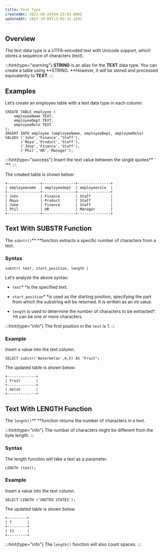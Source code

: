 ```yaml
---
title: Text Type
createdAt: 2022-08-24T04:23:03.000Z
updatedAt: 2023-10-09T13:02:32.129Z
---
```


## Overview

The text data type is a UTF8-encoded text with Unicode support, which stores a sequence of characters (text).

:::hint{type="warning"}
**STRING** is an alias for the **TEXT** data type. You can create a table using **STRING. **However, it will be stored and processed equivalently to **TEXT**.
:::

## **Examples**

Let’s create an employee table with a text data type in each column:

```pgsql
CREATE TABLE employee (
    employeeName TEXT,
    employeeDept TEXT,
    employeeRole TEXT
);
INSERT INTO employee (employeeName, employeeDept, employeeRole)
VALUES ('John','Finance','Staff'),
       ('Maya','Product','Staff'),
       ('Jane','Finance','Staff'),
       ('Phil','HR','Manager');
```

:::hint{type="success"}
Insert the text value between the single quotes** ' '**.
:::

The created table is shown below:

```pgsql
+---------------+---------------+---------------+
| employeename  | employeedept  | employeerole  |
+---------------+---------------+---------------+
| John          | Finance       | Staff         |
| Maya          | Product       | Staff         |
| Jane          | Finance       | Staff         |
| Phil          | HR            | Manager       |
+---------------+---------------+---------------+
```

## **Text With SUBSTR Function**

The `substr()`** **function extracts a specific number of characters from a text.&#x20;

### **Syntax**

```pgsql
substr( text, start_position, length )
```

Let’s analyze the above syntax:

*   `text`* *is the specified text.

*   `start_position`* *is used as the starting position, specifying the part from which the substring will be returned. It is written as an int value.&#x20;

*   `length` is used to determine the number of characters to be extracted*. *It can be one or more characters.

:::hint{type="info"}
The first position in the `text` is 1.
:::

### **Example**

Insert a value into the text column.

```pgsql
SELECT substr('Watermelon',6,5) AS "Fruit";
```

The updated table is shown below:

```pgsql
+-------------+
| Fruit       |    
+-------------+
| melon       |
+-------------+
```

## **Text With LENGTH Function**

The `length()`** **function returns the number of characters in a text.&#x20;

:::hint{type="info"}
The number of characters might be different from the byte length.
:::

### **Syntax**

The length function will take a text as a parameter.

```pgsql
LENGTH (text);
```

### **Example**

Insert a value into the text column.

```pgsql
SELECT LENGTH ('UNITED STATES');
```

The updated table is shown below.

```pgsql
+---------+
| f       |
+---------+
| 13      | 
+---------+
```

:::hint{type="info"}
The `length()` function will also count spaces.
:::







